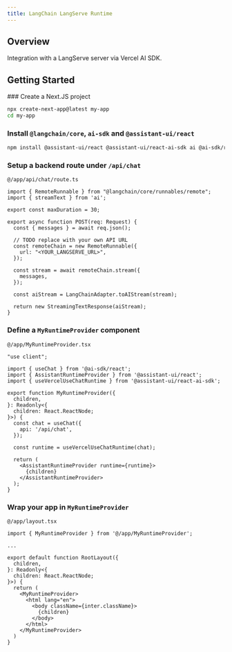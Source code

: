 ```yaml
---
title: LangChain LangServe Runtime
---
```


## Overview

Integration with a LangServe server via Vercel AI SDK.

## Getting Started


<Steps>
  ### Create a Next.JS project

  ```sh
  npx create-next-app@latest my-app
  cd my-app
  ```
  
  ### Install `@langchain/core`, `ai-sdk` and `@assistant-ui/react`

  ```sh npm2yarn
  npm install @assistant-ui/react @assistant-ui/react-ai-sdk ai @ai-sdk/react @langchain/core
  ```

  ### Setup a backend route under `/api/chat`

  `@/app/api/chat/route.ts`

  ```tsx
  import { RemoteRunnable } from "@langchain/core/runnables/remote";
  import { streamText } from 'ai';

  export const maxDuration = 30;

  export async function POST(req: Request) {
    const { messages } = await req.json();

    // TODO replace with your own API URL
    const remoteChain = new RemoteRunnable({
      url: "<YOUR_LANGSERVE_URL>",
    });

    const stream = await remoteChain.stream({
      messages,
    });

    const aiStream = LangChainAdapter.toAIStream(stream);

    return new StreamingTextResponse(aiStream);
  }
  ```

  ### Define a `MyRuntimeProvider` component

  `@/app/MyRuntimeProvider.tsx`

  ```tsx
  "use client";

  import { useChat } from '@ai-sdk/react';
  import { AssistantRuntimeProvider } from '@assistant-ui/react';
  import { useVercelUseChatRuntime } from '@assistant-ui/react-ai-sdk';

  export function MyRuntimeProvider({
    children,
  }: Readonly<{
    children: React.ReactNode;
  }>) { 
    const chat = useChat({
      api: '/api/chat',
    });

    const runtime = useVercelUseChatRuntime(chat);

    return (
      <AssistantRuntimeProvider runtime={runtime}>
        {children}
      </AssistantRuntimeProvider>
    );
  }
  ```

  ### Wrap your app in `MyRuntimeProvider`

  `@/app/layout.tsx`

  ```tsx {1,11,17}
  import { MyRuntimeProvider } from '@/app/MyRuntimeProvider';

  ...

  export default function RootLayout({
    children,
  }: Readonly<{
    children: React.ReactNode;
  }>) {
    return (
      <MyRuntimeProvider>
        <html lang="en">
          <body className={inter.className}>
            {children}
          </body>
        </html>
      </MyRuntimeProvider>
    )
  }
  ```

</Steps>
